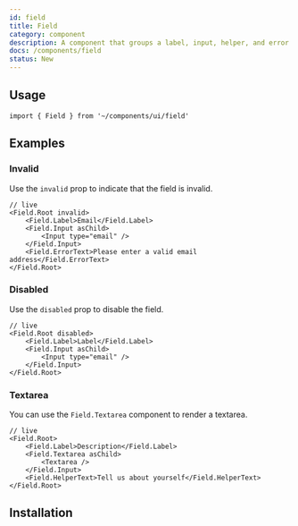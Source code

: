 ```yaml
---
id: field
title: Field
category: component
description: A component that groups a label, input, helper, and error text, ensuring accessibility.
docs: /components/field
status: New
---
```


<ComponentPlayground />

## Usage

```tsx
import { Field } from '~/components/ui/field'
```

## Examples

### Invalid

Use the `invalid` prop to indicate that the field is invalid.

```tsx
// live
<Field.Root invalid>
    <Field.Label>Email</Field.Label>
    <Field.Input asChild>
        <Input type="email" />
    </Field.Input>
    <Field.ErrorText>Please enter a valid email address</Field.ErrorText>
</Field.Root>
```


### Disabled

Use the `disabled` prop to disable the field.

```tsx
// live
<Field.Root disabled>
    <Field.Label>Label</Field.Label>
    <Field.Input asChild>
        <Input type="email" />
    </Field.Input>
</Field.Root>
```

### Textarea

You can use the `Field.Textarea` component to render a textarea.

```tsx
// live
<Field.Root>
    <Field.Label>Description</Field.Label>
    <Field.Textarea asChild>
        <Textarea />
    </Field.Input>
    <Field.HelperText>Tell us about yourself</Field.HelperText>
</Field.Root>
```

## Installation

<InstallationGuide />